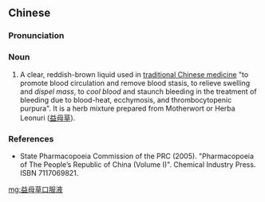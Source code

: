 ==Chinese==
{{zh-forms}}

===Pronunciation===
{{zh-pron
|m=yìmǔcǎo kǒufúyè
|cat=n
}}

===Noun===
{{zh-noun}}

# A clear, reddish-brown liquid used in [[traditional Chinese medicine]] "to promote blood circulation and remove blood stasis, to relieve swelling and ''dispel mass'', to ''cool blood'' and staunch bleeding in the treatment of bleeding due to blood-heat, ecchymosis, and thrombocytopenic purpura". It is a herb mixture prepared from Motherwort or Herba Leonuri ([[益母草]]).

===References===
* State Pharmacopoeia Commission of the PRC (2005). "Pharmacopoeia of The People’s Republic of China (Volume I)". Chemical Industry Press. ISBN 7117069821.

[[mg:益母草口服液]]